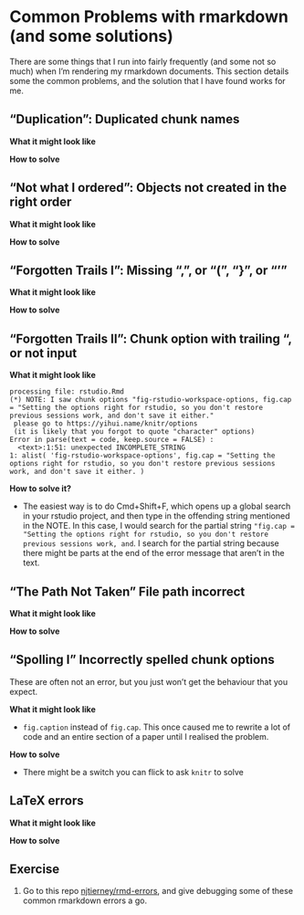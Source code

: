 # Common Problems with rmarkdown (and some solutions)

There are some things that I run into fairly frequently (and some not so much) when I'm rendering my rmarkdown documents. This section details some the common problems, and the solution that I have found works for me.

## "Duplication": Duplicated chunk names

**What it might look like**

**How to solve**

## "Not what I ordered": Objects not created in the right order

**What it might look like**

**How to solve**

## "Forgotten Trails I":  Missing ",", or "(", "}", or "'"

**What it might look like**

**How to solve**


## "Forgotten Trails II": Chunk option with trailing ", or not input

**What it might look like**

```
processing file: rstudio.Rmd
(*) NOTE: I saw chunk options "fig-rstudio-workspace-options, fig.cap = "Setting the options right for rstudio, so you don't restore previous sessions work, and don't save it either."
 please go to https://yihui.name/knitr/options
 (it is likely that you forgot to quote "character" options)
Error in parse(text = code, keep.source = FALSE) : 
  <text>:1:51: unexpected INCOMPLETE_STRING
1: alist( 'fig-rstudio-workspace-options', fig.cap = "Setting the options right for rstudio, so you don't restore previous sessions work, and don't save it either. )
```

**How to solve it?**

* The easiest way is to do Cmd+Shift+F, which opens up a global search in your rstudio project, and then type in the offending string mentioned in the NOTE. In this case, I would search for the partial string `"fig.cap = "Setting the options right for rstudio, so you don't restore previous sessions work, and`. I search for the partial string because there might be parts at the end of the error message that aren't in the text.

## "The Path Not Taken" File path incorrect

**What it might look like**

**How to solve**

## "Spolling I" Incorrectly spelled chunk options

These are often not an error, but you just won't get the behaviour that you expect.

**What it might look like**

* `fig.caption` instead of `fig.cap`. This once caused me to rewrite a lot of code and an entire section of a paper until I realised the problem.

**How to solve**

* There might be a switch you can flick to ask `knitr` to solve

## LaTeX errors

**What it might look like**

**How to solve**

## Exercise {.exercise}

1. Go to this repo [njtierney/rmd-errors](https://github.com/njtierney/rmd-errors), and give debugging some of these common rmarkdown errors a go.
